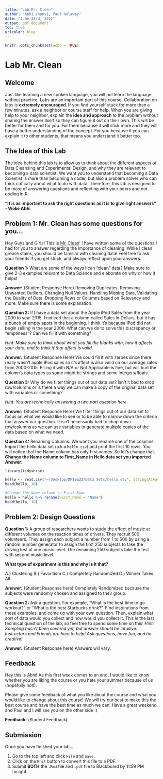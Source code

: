 ```yaml
---
title: "Lab Mr. Clean"
author: "Abhi Thanvi, Paul Holaway"
date: "June 23rd, 2022"
output: pdf_document
toc: True
urlcolor: blue
---
```


```r
knitr::opts_chunk$set(echo = TRUE)
```
\newpage

# Lab Mr. Clean

## Welcome

Just like learning a new spoken language, you will not learn the language without practice. Labs are an important part of this course. Collaboration on labs is **extremely encouraged**. If you find yourself stuck for more than a few minutes, ask a neighbor or course staff for help. When you are giving help to your neighbor, explain the **idea and approach** to the problem without sharing the answer itself so they can figure it out on their own. This will be better for them and for you. For them because it will stick more and they will have a better understanding of the concept. For you because if you can explain it to other students, that means you understand it better too.

## The Idea of this Lab

The idea behind this lab is to allow us to think about the different aspects of Data Cleansing and Experimental Design, and why they are relevant to becoming a data scientist. We want you to understand that becoming a Data Scientist is more than becoming a coder, but also a problem solver who can think critically about what to do with data. Therefore, this lab is designed to be more of answering questions and reflecting with your peers and not coding in R.

  **"It is as important to ask the right questions as it is to give right answers" - Woke Abhi**

## Problem 1: Mr. Clean has some questions for you...   

Hey Guys and Girls! This is [Mr. Clean](https://www.youtube.com/watch?v=lBUMw3t6rIQ)! I have written some of the questions I had for you to answer regarding the importance of cleaning. While I clean grease stains, you should be familiar with cleaning data! Feel free to ask your friends if you get stuck, and always reflect upon your answers. 

**Question 1:** What are some of the ways I can "clean" data? Make sure to give 2-3 examples relevant to Data Science and elaborate on why or how it helps!

**Answer:** (Student Response Here) Removing Duplicates, Removing Unwanted Outliers, Changing Null Values, Handling Missing Data, Validating the Quality of Data, Dropping Rows or Columns based on Relevancy and more. Make sure there is some explanation.


**Question 2:** If I have a data set about the Apple iPod Sales from the year 2000 to year 2015. I noticed that a column called Sales in Dollars, but it has a bunch of empty spots in the beginning. I think it's because iPod did not begin selling in the year 2000. What can we do to solve this discrepancy or "emptiness"? Can we fill it with something?

*Hint: Make sure to think about what you fill the blanks with, how it affects your data, and to think if that affect is valid.*

**Answer:** (Student Response Here) We could fill it with zeroes since there really wasn't apple iPod sales so it's affect is also valid on our average sales from 2000-2015. Filling it with N/A or Not Applicable is fine, but will hurt the column's data types as some might be strings and some integers/floats.


**Question 3:** Why do we filter things out of our data set? Isn't it bad to drop row/columns or is there a way we can make a copy of the original data set with variables or something?

*Hint: You are technically answering a two part question here*

**Answer:** (Student Response Here) We filter things out of our data set to focus on what we would like to see or to be able to narrow down the criteria that answer our question. It isn't necessarily bad to chop down row/columns as we can use variables to generate multiple copies of the data based on what we need. 

**Question 4:** Renaming Columns. We want you rename one of the columns. Import the hello data set (a.k.a `hello.csv`) and print the first 10 rows. You will notice that the Name column has only first names. So let's change that. 
**Change the Name column to First_Name in Hello data set you imported**
**Answer:** 
```r
library(tidyverse)
```

```r
hello <- read.csv("~/Desktop/DPISu22/Data Sets/hello.csv", stringsAsFactors=TRUE)
head(hello, 10)
```

```r
#Change the Name column to First Name
hello = hello %>% rename(First_Name = "Name")
head(hello, 10)
```
\newpage

## Problem 2: Design Questions

**Question 1:** A group of researchers wants to study the effect of music at different volumes on the reaction times of drivers. They recruit 500 volunteers.
They assign each subject a number from 1 to 500 by using a random number generator to assign the first 250 subjects to take the driving test at one music level. The remaining 250 subjects take the test with second music level.

**What type of experiment is this and why is it that?**
  
A.) Clustering
B.) Favoritism
C.) Completely Randomized
D.) Winner Takes All

**Answer:** (Student Response here) Completely Randomized because the subjects were randomly chosen and assigned to their group. 


**Question 2:**  Ask a question. For example, "What is the best time to go workout?" or "What is the best Starbucks drink?". Find inspirations from these examples, and come up with your own question. Then, explain what sort of data would you collect and how would you collect it. This is the last technical question of the lab, so feel free to spend some time on this! 
*Hint: Sampling hasn't been covered yet, but answer should be intuitive. Instructors and Friends are here to help! Ask questions, have fun, and be creative!*

**Answer:** (Student Response here) Answers will vary.

\newpage

## Feedback

Hey this is Abhi! As this first week comes to an end, I would like to know whether you are liking the course or you hate your summer because of us (hopefully not!). 

Please give some feedback of what you like about the course and what you would like to change about this course! We will try our best to make this the best course and have the best time as much we can! Have a great weekend and Paul and I will see you on the other side :)

**Feedback:** (Student Feedback)

## Submission
Once you have finished your lab...

1. Go to the top left and click `File` and `Save`.
2. Click on the `Knit` button to convert this file to a PDF.
3. Submit **BOTH** the `.Rmd` file and `.pdf` file to Blackboard by 11:59 PM tonight.